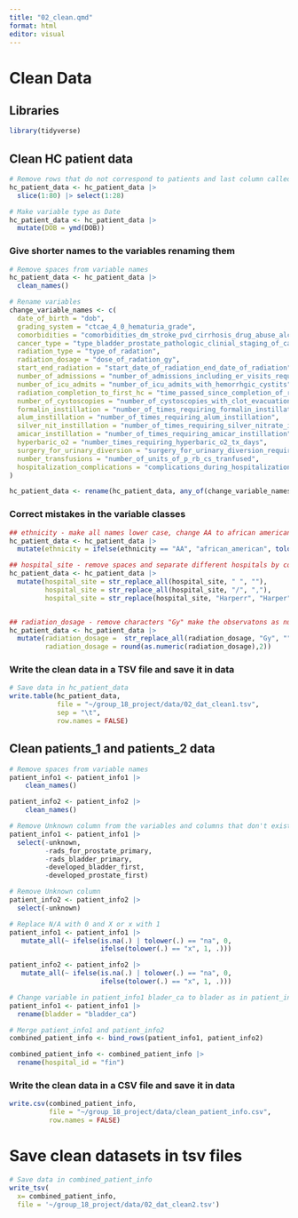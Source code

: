 ```yaml
---
title: "02_clean.qmd"
format: html
editor: visual
---
```


# Clean Data

## Libraries

```r
library(tidyverse)
```

## Clean HC patient data

```r

# Remove rows that do not correspond to patients and last column called "Notes" 
hc_patient_data <- hc_patient_data |> 
  slice(1:80) |> select(1:28)

# Make variable type as Date
hc_patient_data <- hc_patient_data |> 
  mutate(DOB = ymd(DOB))
```

### Give shorter names to the variables renaming them

```r

# Remove spaces from variable names 
hc_patient_data <- hc_patient_data |> 
  clean_names()

# Rename variables 
change_variable_names <- c(
  date_of_birth = "dob",
  grading_system = "ctcae_4_0_hematuria_grade",
  comorbidities = "comorbidities_dm_stroke_pvd_cirrhosis_drug_abuse_alcoholism_tobacco_hx_mi_last_6mo_chf_copd_esrd",
  cancer_type = "type_bladder_prostate_pathologic_clinial_staging_of_cancer",
  radiation_type = "type_of_radation",
  radiation_dosage = "dose_of_radation_gy",
  start_end_radiation = "start_date_of_radiation_end_date_of_radiation",
  number_of_admissions = "number_of_admissions_including_er_visits_requiring_urology_consultation",
  number_of_icu_admits = "number_of_icu_admits_with_hemorrhgic_cystits",
  radiation_completion_to_first_hc = "time_passed_since_completion_of_radiation_treatment_months_and_first_incidence_hc",
  number_of_cystoscopies = "number_of_cystoscopies_with_clot_evacuation_and_or_fulguration_of_bleeders",
  formalin_instillation = "number_of_times_requiring_formalin_instillation",
  alum_instillation = "number_of_times_requiring_alum_instillation",
  silver_nit_instillation = "number_of_times_requiring_silver_nitrate_instillation",
  amicar_instillation = "number_of_times_requiring_amicar_instillation",
  hyperbaric_o2 = "number_times_requiring_hyperbaric_o2_tx_days",
  surgery_for_urinary_diversion = "surgery_for_urinary_diversion_required_if_yes_what_type",
  number_transfusions = "number_of_units_of_p_rb_cs_tranfused",
  hospitalization_complications = "complications_during_hospitalization_uti_pyelonephritis_urosepsis_hydronephrosis_aki_other"
)

hc_patient_data <- rename(hc_patient_data, any_of(change_variable_names))
```

### Correct mistakes in the variable classes

```r

## ethnicity - make all names lower case, change AA to african american
hc_patient_data <- hc_patient_data |> 
  mutate(ethnicity = ifelse(ethnicity == "AA", "african_american", tolower(ethnicity)))

## hospital_site - remove spaces and separate different hospitals by comas, correct names 
hc_patient_data <- hc_patient_data |> 
  mutate(hospital_site = str_replace_all(hospital_site, " ", ""),
         hospital_site = str_replace_all(hospital_site, "/", ","),
         hospital_site = str_replace(hospital_site, "Harperr", "Harper"))


## radiation_dosage - remove characters "Gy" make the observatons as num
hc_patient_data <- hc_patient_data |> 
  mutate(radiation_dosage =  str_replace_all(radiation_dosage, "Gy", ""),
         radiation_dosage = round(as.numeric(radiation_dosage),2)) 

```

### Write the clean data in a TSV file and save it in data

```r
# Save data in hc_patient_data
write.table(hc_patient_data, 
            file = "~/group_18_project/data/02_dat_clean1.tsv", 
            sep = "\t", 
            row.names = FALSE)
```

## Clean patients_1 and patients_2 data

```r
# Remove spaces from variable names 
patient_info1 <- patient_info1 |> 
    clean_names()

patient_info2 <- patient_info2 |> 
    clean_names()

# Remove Unknown column from the variables and columns that don't exist in patient_info2
patient_info1 <- patient_info1 |> 
  select(-unknown, 
         -rads_for_prostate_primary, 
         -rads_bladder_primary, 
         -developed_bladder_first,
         -developed_prostate_first)

# Remove Unknown column
patient_info2 <- patient_info2 |> 
  select(-unknown)

# Replace N/A with 0 and X or x with 1
patient_info1 <- patient_info1 |>
   mutate_all(~ ifelse(is.na(.) | tolower(.) == "na", 0, 
                       ifelse(tolower(.) == "x", 1, .)))

patient_info2 <- patient_info2 |> 
   mutate_all(~ ifelse(is.na(.) | tolower(.) == "na", 0, 
                       ifelse(tolower(.) == "x", 1, .)))

# Change variable in patient_info1 blader_ca to blader as in patient_info2
patient_info1 <- patient_info1 |>
  rename(bladder = "bladder_ca")

# Merge patient_info1 and patient_info2
combined_patient_info <- bind_rows(patient_info1, patient_info2)

combined_patient_info <- combined_patient_info |>
  rename(hospital_id = "fin")
```

### Write the clean data in a CSV file and save it in data

```r
write.csv(combined_patient_info, 
          file = "~/group_18_project/data/clean_patient_info.csv", 
          row.names = FALSE)
```

# Save clean datasets in tsv files

```r

# Save data in combined_patient_info
write_tsv(
  x= combined_patient_info, 
  file = '~/group_18_project/data/02_dat_clean2.tsv')

```
